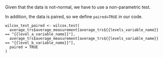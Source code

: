 Given that the data is not-normal, we have to use a non-parametric test.

In addition, the data is paired, so we define `paired=TRUE` in our code.

```
wilcox_test_paired <- wilcox.test(
  average_trs$average_measurement[average_trs${{levels_variable_name}} == "{{level_a_variable_name}}"], 
  average_trs$average_measurement[average_trs${{levels_variable_name}} == "{{level_b_variable_name}}"], 
  paired = TRUE
)
````

